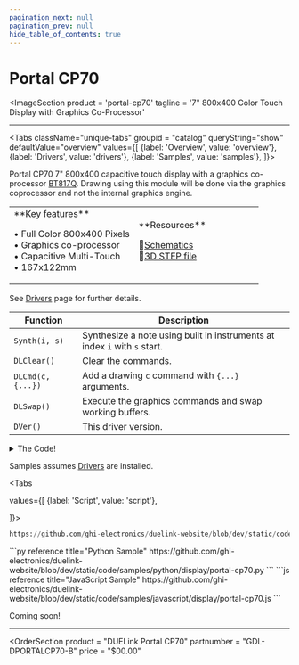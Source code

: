 ```yaml
---
pagination_next: null
pagination_prev: null
hide_table_of_contents: true
---
```



# Portal CP70

<ImageSection
    product = 'portal-cp70'
    tagline = '7" 800x400 Color Touch Display with Graphics Co-Processor'
></ImageSection>

---

<Tabs className="unique-tabs" groupid = "catalog" queryString="show" defaultValue="overview"
  values={[
    {label: 'Overview', value: 'overview'},
    {label: 'Drivers', value: 'drivers'},
    {label: 'Samples', value: 'samples'},
  ]}>

<TabItem value="overview">

Portal CP70 7" 800x400 capacitive touch display with a graphics co-processor [BT817Q](https://brtchip.com/product/bt817q/). Drawing using this module will be done via the graphics coprocessor and not the internal graphics engine.

<table><td width='50%'>
**Key features**

• Full Color 800x400 Pixels<br/>
• Graphics co-processor<br/>
• Capacitive Multi-Touch<br/>
• 167x122mm<br/>

</td><td width='50%'>
**Resources**

📄[Schematics](pathname:///sch/gdl-dportalcp70-b.pdf)<br/>
🔩[3D STEP file](pathname:///3d/gdl-dportalcp70-b.step)<br/>

</td></table>

</TabItem>

<TabItem value="drivers">

See [Drivers](../../engine/drivers) page for further details.


Function | Description
---| ---
`Synth(i, s)` | Synthesize a note using built in instruments at index `i` with `s` start.
`DLClear()` | Clear the commands.
`DLCmd(c, {...})` | Add a drawing `c` command with `{...}` arguments.
`DLSwap()` | Execute the graphics commands and swap working buffers.
`DVer()` | This driver version.

<details>
  <summary>The Code!</summary>


```py reference title="Portal CP70 Driver"
https://github.com/ghi-electronics/duelink-website/blob/dev/static/code/drivers/display/portal-cp70.txt
```

</details>
</TabItem>

<TabItem value="samples">

Samples assumes [Drivers](../../engine/drivers) are installed.

<Tabs

  values={[
    {label: 'Script', value: 'script'},

]}>

<TabItem value="script">

```py reference title="Script Sample"
https://github.com/ghi-electronics/duelink-website/blob/dev/static/code/samples/script/display/portal-cp70.txt
```
</TabItem>

<TabItem value="py">
```py reference title="Python Sample"
https://github.com/ghi-electronics/duelink-website/blob/dev/static/code/samples/python/display/portal-cp70.py
```
</TabItem>

<TabItem value="js">
```js reference title="JavaScript Sample"
https://github.com/ghi-electronics/duelink-website/blob/dev/static/code/samples/javascript/display/portal-cp70.js
```
</TabItem>
</Tabs>
</TabItem>

<TabItem value="projects">Coming soon!</TabItem>
</Tabs>

---
<OrderSection
    product = "DUELink Portal CP70"
    partnumber = "GDL-DPORTALCP70-B"
    price = "$00.00"
></OrderSection>
